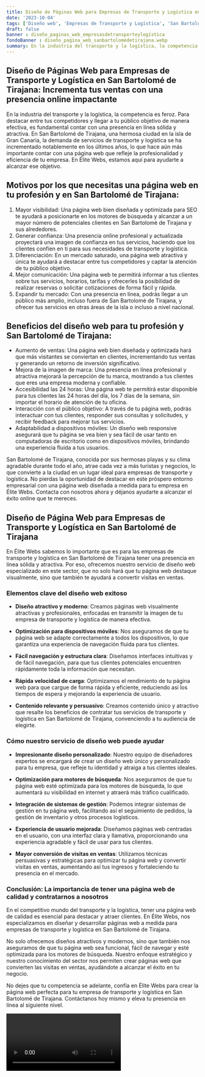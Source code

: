 ```yaml
---
title: Diseño de Páginas Web para Empresas de Transporte y Logística en San Bartolomé de Tirajana
date: '2023-10-04'
tags: ['Diseño web', 'Empresas de Transporte y Logística', 'San Bartolomé de Tirajana']
draft: false
banner : diseño_paginas_web_empresasdetransporteylogística
fondoBanner : diseño_pagina_web_sanbartolomédetirajana.webp
summary: En la industria del transporte y la logística, la competencia es feroz. Para destacar entre tus competidores y llegar a tu público objetivo de manera efectiva, es fundamental contar con una presencia en línea sólida y atractiva. En San Bartolomé de Tirajana, una hermosa ciudad en la isla de Gran Canaria, la demanda de servicios de transporte y logística se ha incrementado notablemente en los últimos años, lo que hace aún más importante contar con una página web que refleje la profesionalidad y eficiencia de tu empresa. En Élite Webs, estamos aquí para ayudarte a alcanzar ese objetivo.
---
```


## Diseño de Páginas Web para Empresas de Transporte y Logística en San Bartolomé de Tirajana: Incrementa tus ventas con una presencia online impactante

En la industria del transporte y la logística, la competencia es feroz. Para destacar entre tus competidores y llegar a tu público objetivo de manera efectiva, es fundamental contar con una presencia en línea sólida y atractiva. En San Bartolomé de Tirajana, una hermosa ciudad en la isla de Gran Canaria, la demanda de servicios de transporte y logística se ha incrementado notablemente en los últimos años, lo que hace aún más importante contar con una página web que refleje la profesionalidad y eficiencia de tu empresa. En Élite Webs, estamos aquí para ayudarte a alcanzar ese objetivo.

## Motivos por los que necesitas una página web en tu profesión y en San Bartolomé de Tirajana:

1. Mayor visibilidad: Una página web bien diseñada y optimizada para SEO te ayudará a posicionarte en los motores de búsqueda y alcanzar a un mayor número de potenciales clientes en San Bartolomé de Tirajana y sus alrededores.
2. Generar confianza: Una presencia online profesional y actualizada proyectará una imagen de confianza en tus servicios, haciendo que los clientes confíen en ti para sus necesidades de transporte y logística.
3. Diferenciación: En un mercado saturado, una página web atractiva y única te ayudará a destacar entre tus competidores y captar la atención de tu público objetivo.
4. Mejor comunicación: Una página web te permitirá informar a tus clientes sobre tus servicios, horarios, tarifas y ofrecerles la posibilidad de realizar reservas o solicitar cotizaciones de forma fácil y rápida.
5. Expandir tu mercado: Con una presencia en línea, podrás llegar a un público más amplio, incluso fuera de San Bartolomé de Tirajana, y ofrecer tus servicios en otras áreas de la isla o incluso a nivel nacional.

## Beneficios del diseño web para tu profesión y San Bartolomé de Tirajana:

- Aumento de ventas: Una página web bien diseñada y optimizada hará que más visitantes se conviertan en clientes, incrementando tus ventas y generando un retorno de inversión significativo.
- Mejora de la imagen de marca: Una presencia en línea profesional y atractiva mejorará la percepción de tu marca, mostrando a tus clientes que eres una empresa moderna y confiable.
- Accesibilidad las 24 horas: Una página web te permitirá estar disponible para tus clientes las 24 horas del día, los 7 días de la semana, sin importar el horario de atención de tu oficina.
- Interacción con el público objetivo: A través de tu página web, podrás interactuar con tus clientes, responder sus consultas y solicitudes, y recibir feedback para mejorar tus servicios.
- Adaptabilidad a dispositivos móviles: Un diseño web responsive asegurará que tu página se vea bien y sea fácil de usar tanto en computadoras de escritorio como en dispositivos móviles, brindando una experiencia fluida a tus usuarios.

San Bartolomé de Tirajana, conocida por sus hermosas playas y su clima agradable durante todo el año, atrae cada vez a más turistas y negocios, lo que convierte a la ciudad en un lugar ideal para empresas de transporte y logística. No pierdas la oportunidad de destacar en este próspero entorno empresarial con una página web diseñada a medida para tu empresa en Élite Webs. Contacta con nosotros ahora y déjanos ayudarte a alcanzar el éxito online que te mereces.

<GifSeo />

<Cta />

## Diseño de Página Web para Empresas de Transporte y Logística en San Bartolomé de Tirajana

En Élite Webs sabemos lo importante que es para las empresas de transporte y logística en San Bartolomé de Tirajana tener una presencia en línea sólida y atractiva. Por eso, ofrecemos nuestro servicio de diseño web especializado en este sector, que no solo hará que tu página web destaque visualmente, sino que también te ayudará a convertir visitas en ventas.

### Elementos clave del diseño web exitoso

- **Diseño atractivo y moderno**: Creamos páginas web visualmente atractivas y profesionales, enfocadas en transmitir la imagen de tu empresa de transporte y logística de manera efectiva.

- **Optimización para dispositivos móviles**: Nos aseguramos de que tu página web se adapte correctamente a todos los dispositivos, lo que garantiza una experiencia de navegación fluida para tus clientes.

- **Fácil navegación y estructura clara**: Diseñamos interfaces intuitivas y de fácil navegación, para que tus clientes potenciales encuentren rápidamente toda la información que necesitan.

- **Rápida velocidad de carga**: Optimizamos el rendimiento de tu página web para que cargue de forma rápida y eficiente, reduciendo así los tiempos de espera y mejorando la experiencia de usuario.

- **Contenido relevante y persuasivo**: Creamos contenido único y atractivo que resalte los beneficios de contratar tus servicios de transporte y logística en San Bartolomé de Tirajana, convenciendo a tu audiencia de elegirte.

### Cómo nuestro servicio de diseño web puede ayudar

- **Impresionante diseño personalizado**: Nuestro equipo de diseñadores expertos se encargará de crear un diseño web único y personalizado para tu empresa, que refleje tu identidad y atraiga a tus clientes ideales.

- **Optimización para motores de búsqueda**: Nos aseguramos de que tu página web esté optimizada para los motores de búsqueda, lo que aumentará su visibilidad en internet y atraerá más tráfico cualificado.

- **Integración de sistemas de gestión**: Podemos integrar sistemas de gestión en tu página web, facilitando así el seguimiento de pedidos, la gestión de inventario y otros procesos logísticos.

- **Experiencia de usuario mejorada**: Diseñamos páginas web centradas en el usuario, con una interfaz clara y llamativa, proporcionando una experiencia agradable y fácil de usar para tus clientes.

- **Mayor conversión de visitas en ventas**: Utilizamos técnicas persuasivas y estratégicas para optimizar tu página web y convertir visitas en ventas, aumentando así tus ingresos y fortaleciendo tu presencia en el mercado.

### Conclusión: La importancia de tener una página web de calidad y contratarnos a nosotros

En el competitivo mundo del transporte y la logística, tener una página web de calidad es esencial para destacar y atraer clientes. En Élite Webs, nos especializamos en diseñar y desarrollar páginas web a medida para empresas de transporte y logística en San Bartolomé de Tirajana.

No solo ofrecemos diseños atractivos y modernos, sino que también nos aseguramos de que tu página web sea funcional, fácil de navegar y esté optimizada para los motores de búsqueda. Nuestro enfoque estratégico y nuestro conocimiento del sector nos permiten crear páginas web que convierten las visitas en ventas, ayudándote a alcanzar el éxito en tu negocio.

No dejes que tu competencia se adelante, confía en Élite Webs para crear la página web perfecta para tu empresa de transporte y logística en San Bartolomé de Tirajana. Contáctanos hoy mismo y eleva tu presencia en línea al siguiente nivel.

<Video />

<CtaBot job='Empresas de Transporte y Logística' city='San Bartolomé de Tirajana'/>

<Gmaps query='San Bartolomé de Tirajana+españa+maps' />
